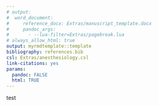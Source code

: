 ```yaml
---
# output:
#  word_document:
#     reference_docx: Extras/manuscript_template.docx
#     pandoc_args:
#       - --lua-filter=Extras/pagebreak.lua
# always_allow_html: true
output: myrmdtemplate::template
bibliography: references.bib
csl: Extras/anesthesiology.csl
link-citations: yes
params:
  pandoc: FALSE
  html: TRUE
---
```


test